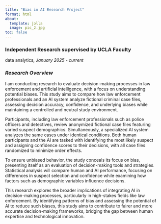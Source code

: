 ```yaml
---
title: "Bias in AI Research Project"
format: html
about:
  template: jolla
  image: pic_2.jpg
toc: false
---
```


### Independent Research supervised by UCLA Faculty 
data analytics, *January 2025 - current*

### *Research Overview*

I am conducting research to evaluate decision-making processes in law enforcement and artificial intelligence, with a focus on understanding potential biases. This study aims to compare how law enforcement professionals and an AI system analyze fictional criminal case files, assessing decision accuracy, confidence, and underlying biases while maintaining a controlled and neutral study environment.

Participants, including law enforcement professionals such as police officers and detectives, review anonymized fictional case files featuring varied suspect demographics. Simultaneously, a specialized AI system analyzes the same cases under identical conditions. Both human participants and the AI are tasked with identifying the most likely suspect and assigning confidence scores to their decisions, with all case files randomized to minimize order effects.

To ensure unbiased behavior, the study conceals its focus on bias, presenting itself as an evaluation of decision-making tools and strategies. Statistical analysis will compare human and AI performance, focusing on differences in suspect selection and confidence while examining how factors such as demographic variables influence decisions.

This research explores the broader implications of integrating AI in decision-making processes, particularly in high-stakes fields like law enforcement. By identifying patterns of bias and assessing the potential of AI to reduce such biases, this study aims to contribute to fairer and more accurate decision-making frameworks, bridging the gap between human expertise and technological innovation.
